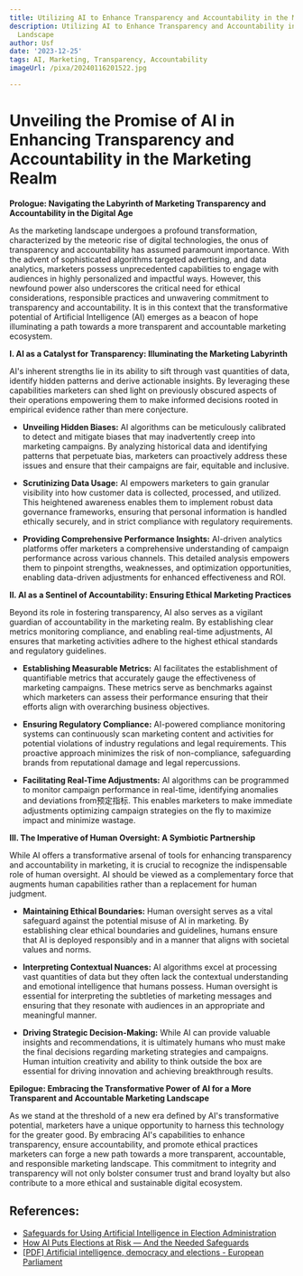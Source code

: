 ```yaml
---
title: Utilizing AI to Enhance Transparency and Accountability in the Marketing Landscape
description: Utilizing AI to Enhance Transparency and Accountability in the Marketing
  Landscape
author: Usf
date: '2023-12-25'
tags: AI, Marketing, Transparency, Accountability
imageUrl: /pixa/20240116201522.jpg

---
```

#  Unveiling the Promise of AI in Enhancing Transparency and Accountability in the Marketing Realm

**Prologue: Navigating the Labyrinth of Marketing Transparency and  Accountability in the Digital Age**

As the marketing landscape undergoes a profound transformation, characterized by the meteoric  rise of digital technologies, the onus of transparency and accountability has assumed paramount importance. With the advent of sophisticated algorithms targeted advertising, and data analytics, marketers possess unprecedented capabilities to engage with audiences in highly personalized and impactful ways. However, this newfound power also  underscores the critical need for  ethical considerations,  responsible practices and unwavering  commitment to transparency and accountability. It is  in  this context that the transformative potential of Artificial Intelligence  (AI) emerges  as a beacon of  hope illuminating a  path towards a more transparent and accountable marketing  ecosystem.

**I. AI as a Catalyst for Transparency: Illuminating the Marketing Labyrinth**

AI's inherent strengths lie in its ability to sift through  vast  quantities of  data, identify hidden patterns and derive actionable insights. By  leveraging  these capabilities marketers can shed light on previously obscured aspects of their operations empowering them  to make informed decisions rooted in empirical evidence rather than mere conjecture.

*  **Unveiling Hidden Biases:** AI  algorithms can be meticulously calibrated to detect and mitigate biases that may inadvertently creep into marketing campaigns. By analyzing  historical data  and identifying patterns that perpetuate  bias, marketers can proactively address these issues and ensure that their campaigns are  fair, equitable  and inclusive.

* **Scrutinizing Data Usage:** AI empowers marketers to gain granular visibility into how customer data is collected, processed, and utilized. This heightened awareness enables them to implement robust  data governance frameworks, ensuring that personal information is handled ethically securely, and in strict  compliance with regulatory requirements.

* **Providing  Comprehensive Performance Insights:** AI-driven analytics platforms  offer marketers a comprehensive understanding  of  campaign performance across various  channels. This detailed analysis empowers them to pinpoint strengths, weaknesses,  and optimization opportunities, enabling data-driven adjustments for enhanced effectiveness and ROI.

**II. AI as a Sentinel of Accountability: Ensuring Ethical Marketing Practices**

Beyond  its role in fostering transparency, AI also serves  as a vigilant guardian of accountability in the marketing  realm. By establishing clear metrics monitoring compliance, and enabling real-time adjustments, AI ensures that marketing  activities adhere to the highest  ethical standards and regulatory guidelines.

* **Establishing Measurable Metrics:** AI  facilitates the establishment of quantifiable metrics that accurately gauge the effectiveness of marketing campaigns. These metrics serve as benchmarks against which marketers can assess their performance  ensuring that their efforts align with overarching business objectives.

* **Ensuring Regulatory Compliance:** AI-powered compliance monitoring systems  can continuously  scan  marketing content  and activities for potential violations of industry  regulations and legal requirements. This proactive approach minimizes the risk of non-compliance, safeguarding brands from reputational damage and legal repercussions.

* **Facilitating  Real-Time Adjustments:** AI algorithms can be programmed to monitor campaign performance in real-time, identifying anomalies and deviations from预定指标. This enables  marketers to make  immediate adjustments optimizing campaign strategies on the fly to maximize impact and minimize wastage.

**III. The Imperative of Human Oversight: A Symbiotic Partnership**

While  AI  offers  a  transformative arsenal of tools for enhancing transparency and accountability in marketing, it is crucial to recognize the indispensable  role of human oversight. AI should  be viewed as a complementary  force that augments  human capabilities rather than a replacement for human judgment.

* **Maintaining Ethical Boundaries:** Human oversight serves as a vital safeguard against the potential misuse of AI in marketing. By establishing clear ethical boundaries and guidelines, humans ensure that AI is deployed  responsibly and in a manner that aligns with societal values and norms.

* **Interpreting Contextual Nuances:** AI algorithms excel at processing vast quantities of data  but they often lack the contextual understanding and emotional intelligence that  humans possess. Human oversight  is essential for interpreting the subtleties of  marketing  messages and ensuring that they resonate with audiences in an appropriate and meaningful manner.

* **Driving Strategic Decision-Making:** While  AI can provide  valuable insights and recommendations, it is ultimately humans who must make the final decisions regarding marketing strategies and campaigns. Human intuition creativity and  ability to think outside the  box are essential for driving innovation and  achieving breakthrough results.

**Epilogue:  Embracing the Transformative Power  of AI for a More Transparent and Accountable Marketing Landscape**

As we stand at the threshold of a new era defined  by AI's transformative potential, marketers have a  unique opportunity to harness this technology for  the greater good. By embracing AI's  capabilities to enhance transparency, ensure accountability, and promote  ethical practices marketers can forge a new path towards a more transparent, accountable, and responsible marketing landscape. This commitment to integrity and transparency will not only bolster consumer trust and brand loyalty but also contribute to a more ethical and sustainable digital ecosystem.

## References:
- [Safeguards for Using Artificial Intelligence in Election Administration](https://www.brennancenter.org/our-work/research-reports/safeguards-using-artificial-intelligence-election-administration)
- [How AI Puts Elections at Risk — And the Needed Safeguards](https://www.brennancenter.org/our-work/analysis-opinion/how-ai-puts-elections-risk-and-needed-safeguards?gclid=Cj0KCQiAtOmsBhCnARIsAGPa5ya9YmOQZuEQCgEHDXZg8KaUj-BkQgOErj-IQnE8fZF7aseyXbuqLbQaAh-UEALw_wcB&ms=gad_artificial%20intelligence%20tools_665268346943_8628877148_150749630603)
- [[PDF] Artificial intelligence, democracy and elections - European Parliament](https://www.europarl.europa.eu/RegData/etudes/BRIE/2023/751478/EPRS_BRI(2023)751478_EN.pdf)
